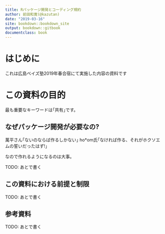 ```yaml
---
title: Rパッケージ開発とコーディング規約
author: 前田和寛(@kazutan)
date: "2019-03-16"
site: bookdown::bookdown_site
output: bookdown::gitbook
documentclass: book
---
```


# はじめに {-}

これは広島ベイズ塾2019年春合宿にて実施した内容の資料です

# この資料の目的

最も重要なキーワードは｢共有｣です。

## なぜパッケージ開発が必要なの?

萬平さん｢ないのならば作るしかない｣
ho*om氏｢なければ作る、それがホクソエムの誓いだったはず!｣

なので作れるようになるのは大事。

TODO: あとで書く

## この資料における前提と制限

TODO: あとで書く

## 参考資料 {-}

TODO: あとで書く
